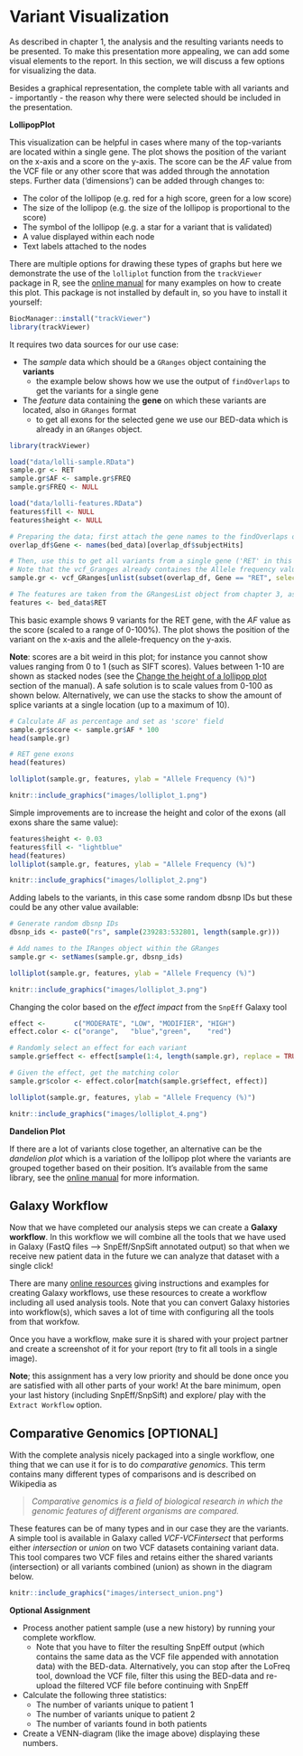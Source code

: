 # Variant Visualization {#variant-visualization}

As described in chapter 1, the analysis and the resulting variants needs to be presented. To make this presentation more appealing, we can add some visual elements to the report. In this section, we will discuss a few options for visualizing the data.

Besides a graphical representation, the complete table with all variants and - importantly - the reason why there were selected should be included in the presentation.

**LollipopPlot**

This visualization can be helpful in cases where many of the top-variants are located within a single gene. The plot shows the position of the variant on the x-axis and a score on the y-axis. The score can be the *AF* value from the VCF file or any other score that was added through the annotation steps. Further data ('dimensions') can be added through changes to:

* The color of the lollipop (e.g. red for a high score, green for a low score)
* The size of the lollipop (e.g. the size of the lollipop is proportional to the score)
* The symbol of the lollipop (e.g. a star for a variant that is validated)
* A value displayed within each node
* Text labels attached to the nodes

There are multiple options for drawing these types of graphs but here we demonstrate the use of the `lolliplot` function from the `trackViewer` package in R, see the [online manual](https://bioconductor.org/packages/release/bioc/vignettes/trackViewer/inst/doc/lollipopPlot.html) for many examples on how to create this plot. This package is not installed by default in, so you have to install it yourself:

```r
BiocManager::install("trackViewer")
library(trackViewer)
```

It requires two data sources for our use case:

* The *sample* data which should be a `GRanges` object containing the **variants**
  - the example below shows how we use the output of `findOverlaps` to get the variants for a single gene
* The *feature* data containing the **gene** on which these variants are located, also in `GRanges` format
  - to get all exons for the selected gene we use our BED-data which is already in an `GRanges` object.

```r
library(trackViewer)

load("data/lolli-sample.RData")
sample.gr <- RET
sample.gr$AF <- sample.gr$FREQ
sample.gr$FREQ <- NULL

load("data/lolli-features.RData")
features$fill <- NULL
features$height <- NULL
```

```r
# Preparing the data; first attach the gene names to the findOverlaps output
overlap_df$Gene <- names(bed_data)[overlap_df$subjectHits]

# Then, use this to get all variants from a single gene ('RET' in this example)
# Note that the vcf_Granges already containes the Allele frequency values (AF)
sample.gr <- vcf_GRanges[unlist(subset(overlap_df, Gene == "RET", select = queryHits))]

# The features are taken from the GRangesList object from chapter 3, assignment 3
features <- bed_data$RET
```

This basic example shows 9 variants for the RET gene, with the *AF* value as the score (scaled to a range of 0-100%). The plot shows the position of the variant on the x-axis and the allele-frequency on the y-axis.

**Note**: scores are a bit weird in this plot; for instance you cannot show values ranging from 0 to 1 (such as SIFT scores). Values between 1-10 are shown as stacked nodes (see the [Change the height of a lollipop plot](https://bioconductor.org/packages/release/bioc/vignettes/trackViewer/inst/doc/lollipopPlot.html#Change_the_height_of_a_lollipop_plot) section of the manual). A safe solution is to scale values from 0-100 as shown below. Alternatively, we can use the stacks to show the amount of splice variants at a single location (up to a maximum of 10).

```r
# Calculate AF as percentage and set as 'score' field
sample.gr$score <- sample.gr$AF * 100
head(sample.gr)

# RET gene exons
head(features)
```

```r
lolliplot(sample.gr, features, ylab = "Allele Frequency (%)")
```

```r
knitr::include_graphics("images/lolliplot_1.png")
```

Simple improvements are to increase the height and color of the exons (all exons share the same value):

```r
features$height <- 0.03
features$fill <- "lightblue"
head(features)
lolliplot(sample.gr, features, ylab = "Allele Frequency (%)")
```

```r
knitr::include_graphics("images/lolliplot_2.png")
```

Adding labels to the variants, in this case some random dbsnp IDs but these could be any other value available:

```r
# Generate random dbsnp IDs
dbsnp_ids <- paste0("rs", sample(239283:532801, length(sample.gr)))

# Add names to the IRanges object within the GRanges
sample.gr <- setNames(sample.gr, dbsnp_ids)

lolliplot(sample.gr, features, ylab = "Allele Frequency (%)")
```

```r
knitr::include_graphics("images/lolliplot_3.png")
```

Changing the color based on the *effect impact* from the `SnpEff` Galaxy tool

```r
effect <-       c("MODERATE", "LOW", "MODIFIER", "HIGH")
effect.color <- c("orange",   "blue","green",    "red")

# Randomly select an effect for each variant
sample.gr$effect <- effect[sample(1:4, length(sample.gr), replace = TRUE)]

# Given the effect, get the matching color
sample.gr$color <- effect.color[match(sample.gr$effect, effect)]

lolliplot(sample.gr, features, ylab = "Allele Frequency (%)")
```

```r
knitr::include_graphics("images/lolliplot_4.png")
```

**Dandelion Plot**

If there are a lot of variants close together, an alternative can be the *dandelion plot* which is a variation of the lollipop plot where the variants are grouped together based on their position. It's available from the same library, see the [online manual](https://bioconductor.org/packages/release/bioc/vignettes/trackViewer/inst/doc/trackViewer.html#Dandelion_Plot) for more information.

## Galaxy Workflow

Now that we have completed our analysis steps we can create a **Galaxy workflow**. In this workflow we will combine all the tools that we have used in Galaxy (FastQ files --> SnpEff/SnpSift annotated output) so that when we receive new patient data in the future we can analyze that dataset with a single click!

There are many [online resources](https://galaxyproject.org/learn/advanced-workflow/) giving instructions and examples for creating Galaxy workflows, use these resources to create a workflow including all used analysis tools. Note that you can convert Galaxy histories into workflow(s), which saves a lot of time with configuring all the tools from that workfow.

Once you have a workflow, make sure it is shared with your project partner and create a screenshot of it for your report (try to fit all tools in a single image).

**Note**; this assignment has a very low priority and should be done once you are satisfied with all other parts of your work! At the bare minimum, open your last history (including SnpEff/SnpSift) and explore/ play with the `Extract Workflow` option.

## Comparative Genomics [OPTIONAL]

With the complete analysis nicely packaged into a single workflow, one thing that we can use it for is to do *comparative genomics*. This term contains many different types of comparisons and is described on Wikipedia as 

> *Comparative genomics is a field of biological research in which the genomic features of different organisms are compared.*

These features can be of many types and in our case they are the variants. A simple tool is available in Galaxy called *VCF-VCFintersect* that performs either *intersection* or *union* on two VCF datasets containing variant data. This tool compares two VCF files and retains either the shared variants (intersection) or all variants combined (union) as shown in the diagram below.

```r
knitr::include_graphics("images/intersect_union.png")
```

**Optional Assignment**

* Process another patient sample (use a new history) by running your complete workflow. 
    + Note that you have to filter the resulting SnpEff output (which contains the same data as the VCF file appended with annotation data) with the BED-data. Alternatively, you can stop after the LoFreq tool, download the VCF file, filter this using the BED-data and re-upload the filtered VCF file before continuing with SnpEff
* Calculate the following three statistics:
    + The number of variants unique to patient 1
    + The number of variants unique to patient 2
    + The number of variants found in both patients
* Create a VENN-diagram (like the image above) displaying these numbers.
